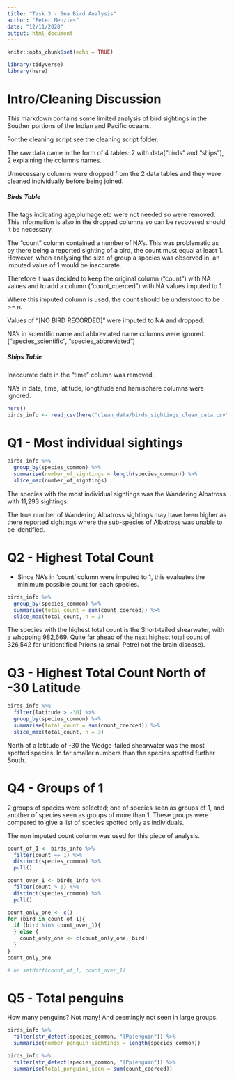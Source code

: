 ```yaml
---
title: "Task 3 - Sea Bird Analysis"
author: "Peter Menzies"
date: "12/11/2020"
output: html_document
---
```

```r
knitr::opts_chunk$set(echo = TRUE)
```
```r
library(tidyverse)
library(here)
```

# Intro/Cleaning Discussion

This markdown contains some limited analysis of bird sightings in the Souther portions of the Indian and Pacific oceans. 

For the cleaning script see the cleaning script folder.

The raw data came in the form of 4 tables: 2 with data("birds" and "ships"), 2 explaining the columns names.

Unnecessary columns were dropped from the 2 data tables and they were cleaned individually before being joined.

##### **Birds Table**
The tags indicating age,plumage,etc were not needed so were removed. This information is also in the dropped columns so can be recovered should it be necessary. 

The "count" column contained a number of NA's. This was problematic as by there being a reported sighting of a bird, the count must equal at least 1. However, when analysing the size of group a species was observed in, an imputed value of 1 would be inaccurate.

Therefore it was decided to keep the original column ("count") with NA values and to add a column ("count_coerced") with NA values imputed to 1.

Where this imputed column is used, the count should be understood to be >= n.

Values of "[NO BIRD RECORDED]" were imputed to NA and dropped.

NA's in scientific name and abbreviated name columns were ignored. ("species_scientific", "species_abbreviated")

##### **Ships Table**

Inaccurate date in the "time" column was removed.

NA's in date, time, latitude, longtitude and hemisphere columns were ignored.


```r
here()
birds_info <- read_csv(here("clean_data/birds_sightings_clean_data.csv"))
```

# Q1 - Most individual sightings

```r
birds_info %>% 
  group_by(species_common) %>% 
  summarise(number_of_sightings = length(species_common)) %>%
  slice_max(number_of_sightings)
```

The species with the most individual sightings was the Wandering Albatross with 11,293 sightings. 

The true number of Wandering Albatross sightings may have been higher as there reported sightings where the sub-species of Albatross was unable to be identified. 

# Q2 - Highest Total Count

* Since NA's in 'count' column were imputed to 1, this evaluates the minimum possible count for each species.

```r
birds_info %>% 
  group_by(species_common) %>% 
  summarise(total_count = sum(count_coerced)) %>% 
  slice_max(total_count, n = 3)
```

The species with the highest total count is the Short-tailed shearwater, with a whopping 982,669. Quite far ahead of the next highest total count of 326,542 for unidentified Prions (a small Petrel not the brain disease). 

# Q3 - Highest Total Count North of -30 Latitude

```r
birds_info %>% 
  filter(latitude > -30) %>% 
  group_by(species_common) %>% 
  summarise(total_count = sum(count_coerced)) %>% 
  slice_max(total_count, n = 3)
```

North of a latitude of -30 the Wedge-tailed shearwater was the most spotted species. In far smaller numbers than the species spotted further South. 

# Q4 - Groups of 1

2 groups of species were selected; one of species seen as groups of 1, and another of species seen as groups of more than 1. These groups were compared to give a list of species spotted only as individuals.

The non imputed count column was used for this piece of analysis.

```r
count_of_1 <- birds_info %>% 
  filter(count == 1) %>% 
  distinct(species_common) %>% 
  pull()

count_over_1 <- birds_info %>% 
  filter(count > 1) %>% 
  distinct(species_common) %>% 
  pull()
```

```r

count_only_one <- c()
for (bird in count_of_1){
  if (bird %in% count_over_1){
  } else {
    count_only_one <- c(count_only_one, bird)
  }
}
count_only_one

# or setdiff(count_of_1, count_over_1)
```


# Q5 - Total penguins

How many penguins? Not many! And seemingly not seen in large groups.

```r

birds_info %>% 
  filter(str_detect(species_common, "[Pp]enguin")) %>% 
  summarise(number_penguin_sightings = length(species_common))

birds_info %>% 
  filter(str_detect(species_common, "[Pp]enguin")) %>%
  summarise(total_penguins_seen = sum(count_coerced))
```




